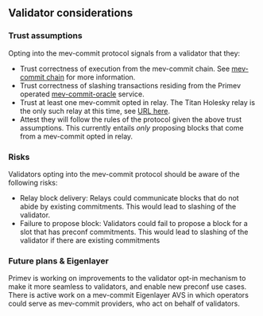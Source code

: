 ## Validator considerations

### Trust assumptions

Opting into the mev-commit protocol signals from a validator that they:

* Trust correctness of execution from the mev-commit chain. See [mev-commit chain](concepts/mev-commit-chain/chain-details) for more information.
* Trust correctness of slashing transactions residing from the Primev operated [mev-commit-oracle](https://github.com/primevprotocol/mev-commit-oracle) service.
* Trust at least one mev-commit opted in relay. The Titan Holesky relay is the only such relay at this time, see [URL here](https://docs.titanrelay.xyz/).
* Attest they will follow the rules of the protocol given the above trust assumptions. This currently entails *only* proposing blocks that come from a mev-commit opted in relay. 

### Risks

Validators opting into the mev-commit protocol should be aware of the following risks:

* Relay block delivery: Relays could communicate blocks that do not abide by existing commitments. This would lead to slashing of the validator.
* Failure to propose block: Validators could fail to propose a block for a slot that has preconf commitments. This would lead to slashing of the validator if there are existing commitments

### Future plans & Eigenlayer

Primev is working on improvements to the validator opt-in mechanism to make it more seamless to validators, and enable new preconf use cases. There is active work on a mev-commit Eigenlayer AVS in which operators could serve as mev-commit providers, who act on behalf of validators.
